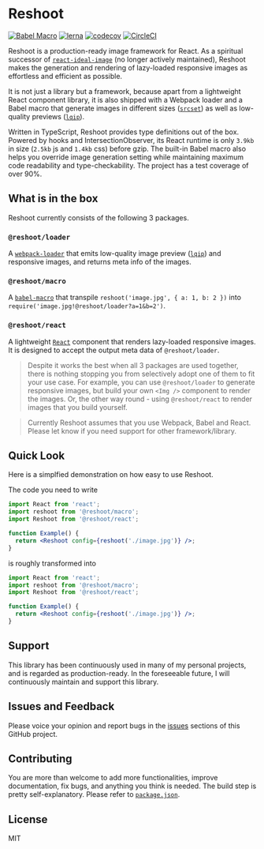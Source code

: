 

<Meta title="Documentation/Overview" />

# Reshoot

[![Babel Macro](https://img.shields.io/badge/babel--macro-%F0%9F%8E%A3-f5da55.svg?style=flat-square)](https://github.com/kentcdodds/babel-plugin-macros)
[![lerna](https://img.shields.io/badge/maintained%20with-lerna-cc00ff.svg)](https://lerna.js.org)
[![codecov](https://codecov.io/gh/billykwok/reshoot/branch/master/graph/badge.svg)](https://codecov.io/gh/billykwok/reshoot)
[![CircleCI](https://circleci.com/gh/billykwok/reshoot/tree/master.svg?style=svg)](https://circleci.com/gh/billykwok/reshoot/tree/master)

Reshoot is a production-ready image framework for React. As a spiritual successor of [`react-ideal-image`](https://github.com/stereobooster/react-ideal-image) (no longer actively maintained), Reshoot makes the generation and rendering of lazy-loaded responsive images as effortless and efficient as possible.

It is not just a library but a framework, because apart from a lightweight React component library, it is also shipped with a Webpack loader and a Babel macro that generate images in different sizes ([`srcset`](https://developer.mozilla.org/en-US/docs/Learn/HTML/Multimedia_and_embedding/Responsive_images)) as well as low-quality previews ([`lqip`](https://github.com/zouhir/lqip)).

Written in TypeScript, Reshoot provides type definitions out of the box. Powered by hooks and IntersectionObserver, its React runtime is only `3.9kb` in size (`2.5kb` js and `1.4kb` css) before gzip. The built-in Babel macro also helps you override image generation setting while maintaining maximum code readability and type-checkability. The project has a test coverage of over 90%.

## What is in the box

Reshoot currently consists of the following 3 packages.

### `@reshoot/loader`

A [`webpack-loader`](https://webpack.js.org/loaders) that emits low-quality image preview ([`lqip`](https://github.com/zouhir/lqip)) and responsive images, and returns meta info of the images.

### `@reshoot/macro`

A [`babel-macro`](https://github.com/kentcdodds/babel-plugin-macros) that transpile `reshoot('image.jpg', { a: 1, b: 2 })` into `require('image.jpg!@reshoot/loader?a=1&b=2')`.

### `@reshoot/react`

A lightweight [`React`](https://reactjs.org) component that renders lazy-loaded responsive images. It is designed to accept the output meta data of `@reshoot/loader`.

> Despite it works the best when all 3 packages are used together, there is nothing stopping you from selectively adopt one of them to fit your use case. For example, you can use `@reshoot/loader` to generate responsive images, but build your own `<Img />` component to render the images. Or, the other way round - using `@reshoot/react` to render images that you build yourself.

> Currently Reshoot assumes that you use Webpack, Babel and React. Please let know if you need support for other framework/library.

## Quick Look

Here is a simplfied demonstration on how easy to use Reshoot.

The code you need to write

```jsx
import React from 'react';
import reshoot from '@reshoot/macro';
import Reshoot from '@reshoot/react';

function Example() {
  return <Reshoot config={reshoot('./image.jpg')} />;
}
```

is roughly transformed into

```jsx
import React from 'react';
import reshoot from '@reshoot/macro';
import Reshoot from '@reshoot/react';

function Example() {
  return <Reshoot config={reshoot('./image.jpg')} />;
}
```

## Support

This library has been continuously used in many of my personal projects, and is regarded as production-ready. In the foreseeable future, I will continuously maintain and support this library.

## Issues and Feedback

Please voice your opinion and report bugs in the [issues](https://github.com/billykwok/reshoot/issues) sections of this GitHub project.

## Contributing

You are more than welcome to add more functionalities, improve documentation, fix bugs, and anything you think is needed. The build step is pretty self-explanatory. Please refer to [`package.json`](https://github.com/billykwok/reshoot/blob/master/package.json).

## License

MIT
